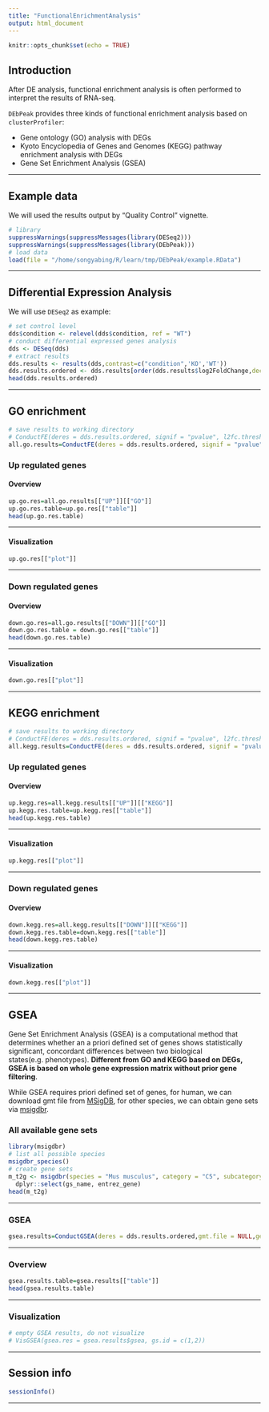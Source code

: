 ```yaml
---
title: "FunctionalEnrichmentAnalysis"
output: html_document
---
```


```r
knitr::opts_chunk$set(echo = TRUE)
```

## Introduction
After DE analysis, functional enrichment analysis is often performed to interpret the results of RNA-seq. 

`DEbPeak` provides three kinds of functional enrichment analysis based on `clusterProfiler`:

* Gene ontology (GO) analysis with DEGs 
* Kyoto Encyclopedia of Genes and Genomes (KEGG) pathway enrichment analysis with DEGs
* Gene Set Enrichment Analysis (GSEA)

<hr />

## Example data
We will used the results output by "Quality Control" vignette.

```r
# library
suppressWarnings(suppressMessages(library(DESeq2)))
suppressWarnings(suppressMessages(library(DEbPeak)))
# load data
load(file = "/home/songyabing/R/learn/tmp/DEbPeak/example.RData")
```

<hr />

## Differential Expression Analysis
We will use `DESeq2` as example:
```r
# set control level
dds$condition <- relevel(dds$condition, ref = "WT")
# conduct differential expressed genes analysis
dds <- DESeq(dds)
# extract results
dds.results <- results(dds,contrast=c("condition",'KO','WT'))
dds.results.ordered <- dds.results[order(dds.results$log2FoldChange,decreasing = TRUE),]
head(dds.results.ordered)
```

<hr />

## GO enrichment
```r
# save results to working directory
# ConductFE(deres = dds.results.ordered, signif = "pvalue", l2fc.threshold = 0.3,enrich.type = "GO")
all.go.results=ConductFE(deres = dds.results.ordered, signif = "pvalue", l2fc.threshold = 0.3,enrich.type = "GO",str.width = 50, save = F)
```

### Up regulated genes
#### Overview
```r
up.go.res=all.go.results[["UP"]][["GO"]]
up.go.res.table=up.go.res[["table"]]
head(up.go.res.table)
```

<hr />

#### Visualization
```r
up.go.res[["plot"]]
```

<hr />

### Down regulated genes
#### Overview
```r
down.go.res=all.go.results[["DOWN"]][["GO"]]
down.go.res.table = down.go.res[["table"]]
head(down.go.res.table)
```

<hr />

#### Visualization
```r
down.go.res[["plot"]]
```

<hr />

## KEGG enrichment
```r
# save results to working directory
# ConductFE(deres = dds.results.ordered, signif = "pvalue", l2fc.threshold = 0.3,enrich.type = "KEGG")
all.kegg.results=ConductFE(deres = dds.results.ordered, signif = "pvalue", l2fc.threshold = 0.3,enrich.type = "KEGG", str.width = 50, save = F)
```

### Up regulated genes
#### Overview
```r
up.kegg.res=all.kegg.results[["UP"]][["KEGG"]]
up.kegg.res.table=up.kegg.res[["table"]]
head(up.kegg.res.table)
```

<hr />

#### Visualization
```r
up.kegg.res[["plot"]]
```

<hr />

### Down regulated genes
#### Overview
```r
down.kegg.res=all.kegg.results[["DOWN"]][["KEGG"]]
down.kegg.res.table=down.kegg.res[["table"]]
head(down.kegg.res.table)
```

<hr />

#### Visualization
```r
down.kegg.res[["plot"]]
```

<hr />

## GSEA
Gene Set Enrichment Analysis (GSEA) is a computational method that determines whether an a priori defined set of genes shows statistically significant, concordant differences between two biological states(e.g. phenotypes). **Different from GO and KEGG based on DEGs, GSEA is based on whole gene expression matrix without prior gene filtering**.

While GSEA requires priori defined set of genes, for human, we can download gmt file from [MSigDB](http://www.gsea-msigdb.org/gsea/downloads.jsp), for other species, we can obtain gene sets via [msigdbr](https://igordot.github.io/msigdbr/reference/msigdbr.html).

### All available gene sets
```r
library(msigdbr)
# list all possible species
msigdbr_species()
# create gene sets
m_t2g <- msigdbr(species = "Mus musculus", category = "C5", subcategory = "BP") %>% 
  dplyr::select(gs_name, entrez_gene)
head(m_t2g)
```

<hr />

### GSEA
```r
gsea.results=ConductGSEA(deres = dds.results.ordered,gmt.file = NULL,gene.sets = m_t2g,save = F)
```

<hr />

### Overview
```r
gsea.results.table=gsea.results[["table"]]
head(gsea.results.table)
```

<hr />

### Visualization
```r
# empty GSEA results, do not visualize
# VisGSEA(gsea.res = gsea.results$gsea, gs.id = c(1,2))
```

<hr />

## Session info
```r
sessionInfo()
```

<hr />
